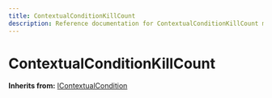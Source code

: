 ```yaml
---
title: ContextualConditionKillCount
description: Reference documentation for ContextualConditionKillCount meta class
---
```



# ContextualConditionKillCount

**Inherits from:** [IContextualCondition](/classes/icontextualcondition)

<ClassDetails file="/db/classes/ContextualConditionKillCount.4eee7b1b77f8.json" />
